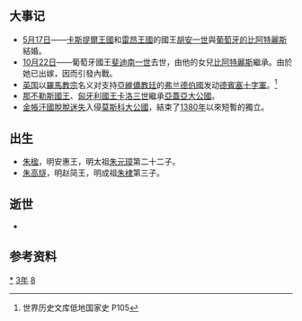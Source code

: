 {{yearTOC|1383|明'''[[洪武_(朱元璋)|洪武]]十六年'''；北元'''[[天元_(天元帝)|天元]]五年'''；越南'''[[昌符|昌符]]七年'''；日本南朝'''[[弘和|弘和]]三年'''，北朝'''[[永德_(後圓融天皇)|永德]]三年'''}}
== 大事记 ==
*[[5月17日|5月17日]]——[[卡斯提爾王國|卡斯提爾王國]]和[[雷昂王國|雷昂王國]]的國王[[胡安一世_(卡斯蒂利亞)|胡安一世]]與[[比阿特麗斯_(葡萄牙)|葡萄牙的比阿特麗斯]]結婚。
*[[10月22日|10月22日]]——葡萄牙國王[[斐迪南一世_(葡萄牙)|斐迪南一世]]去世，由他的女兒[[比阿特麗斯_(葡萄牙)|比阿特麗斯]]繼承。由於她已出嫁，因而引發內戰。
*[[英格兰王国|英国]]以[[羅馬教宗|羅馬教宗]]名义对支持[[亞維農教廷|亞維儂教廷]]的[[佛兰德伯国|弗兰德伯國]]发动[[德宾塞十字军|德賓塞十字軍]]。<ref>世界历史文库低地国家史 P105</ref>
*[[那不勒斯國王|那不勒斯國王]]、[[匈牙利君主列表|匈牙利國王]][[卡洛三世_(那不勒斯)|卡洛三世]]繼承[[亞蓋亞大公國|亞蓋亞大公國]]。
*[[金帳汗國|金帳汗國]][[脫脫迷失|脫脫迷失]]入侵[[莫斯科大公國|莫斯科大公國]]，結束了[[1380年|1380年]]以來短暫的獨立。

== 出生 ==
*[[朱楹|朱楹]]，明安惠王，明太祖[[朱元璋|朱元璋]]第二十二子。
*[[朱高燧|朱高燧]]，明赵简王，明成祖[[朱棣|朱棣]]第三子。

== 逝世 ==
{{Wikisource year mention}}
*


== 参考资料 ==
{{reflist}}

[[Category:1383年|*]]
[[Category:1380年代|3年]]
[[Category:14世纪各年|8]]